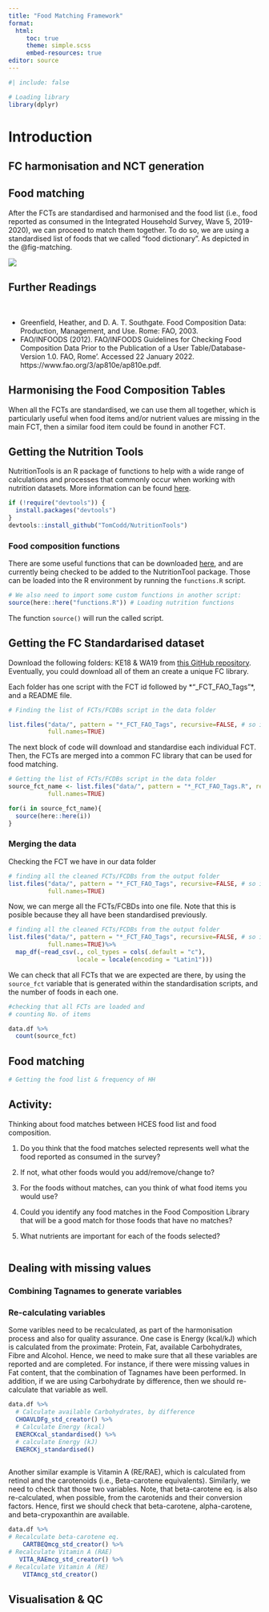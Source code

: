 ```yaml
---
title: "Food Matching Framework"
format: 
  html:
     toc: true
     theme: simple.scss
     embed-resources: true
editor: source
---
```


```r
#| include: false

# Loading library
library(dplyr)

```

# Introduction

## FC harmonisation and NCT generation

## Food matching

After the FCTs are standardised and harmonised and the food list (i.e., food reported as consumed in the Integrated Household Survey, Wave 5, 2019-2020), we can proceed to match them together. To do so, we are using a standardised list of foods that we called "food dictionary". As depicted in the @fig-matching.

![](images/food-matching.png){#fig-matching}

## Further Readings

<br>

-   Greenfield, Heather, and D. A. T. Southgate. Food Composition Data: Production, Management, and Use. Rome: FAO, 2003.
-   FAO/INFOODS (2012). FAO/INFOODS Guidelines for Checking Food Composition Data Prior to the Publication of a User Table/Database-Version 1.0. FAO, Rome'. Accessed 22 January 2022. https://www.fao.org/3/ap810e/ap810e.pdf.


## Harmonising the Food Composition Tables

When all the FCTs are standardised, we can use them all together, which is particularly useful when food items and/or nutrient values are missing in the main FCT, then a similar food item could be found in another FCT.

## Getting the Nutrition Tools

NutritionTools is an R package of functions to help with a wide range of calculations and processes that commonly occur when working with nutrition datasets. More information can be found [here](https://tomcodd.github.io/NutritionTools/).

```r

if (!require("devtools")) {
  install.packages("devtools")
}
devtools::install_github("TomCodd/NutritionTools")

```

### Food composition functions

There are some useful functions that can be downloaded [here](https://github.com/LuciaSegovia/UoN-FAO/tree/main/functions), and are currently being checked to be added to the NutritionTool package. Those can be loaded into the R environment by running the `functions.R` script.

```r

# We also need to import some custom functions in another script:
source(here::here("functions.R")) # Loading nutrition functions

```

The function `source()` will run the called script.

## Getting the FC Standardarised dataset

Download the following folders: KE18 & WA19 from [this GitHub repository](https://github.com/LuciaSegovia/fct/tree/master/FCTs). Eventually, you could download all of them an create a unique FC library. 

Each folder has one script with the FCT id followed by *"_FCT_FAO_Tags"*, and a README file.

```r

# Finding the list of FCTs/FCDBs script in the data folder

list.files("data/", pattern = "*_FCT_FAO_Tags", recursive=FALSE, # so it is not looking into the subfolders
           full.names=TRUE)

```

 
The next block of code will download and standardise each individual FCT. Then, the FCTs are merged into a common FC library that can be used for food matching.

```r

# Getting the list of FCTs/FCDBs script in the data folder
source_fct_name <- list.files("data/", pattern = "*_FCT_FAO_Tags.R", recursive=FALSE, # so it is not looking into the subfolders
           full.names=TRUE)

for(i in source_fct_name){
  source(here::here(i))
}

```
 

### Merging the data
 
Checking the FCT we have in our data folder

```r

# finding all the cleaned FCTs/FCDBs from the output folder
list.files("data/", pattern = "*_FCT_FAO_Tags", recursive=FALSE, # so it is not looking into the subfolders.
           full.names=TRUE)


```

Now, we can merge all the FCTs/FCBDs into one file. Note that this is posible because they all have been standardised previously. 

```r

# finding all the cleaned FCTs/FCDBs from the output folder
list.files("data/", pattern = "*_FCT_FAO_Tags", recursive=FALSE, # so it is not taking the fcts in the folder
           full.names=TRUE)%>% 
  map_df(~read_csv(., col_types = cols(.default = "c"), 
                   locale = locale(encoding = "Latin1"))) 

```

We can check that all FCTs that we are expected are there, by using the `source_fct` variable that is generated within the standardisation scripts, and the number of foods in each one. 

```r

#checking that all FCTs are loaded and 
# counting No. of items 

data.df %>%  
  count(source_fct) 

```



## Food matching

```r

# Getting the food list & frequency of HH


```



::: callout-note
## Activity:

Thinking about food matches between HCES food list and food composition.

1.  Do you think that the food matches selected represents well what the food reported as consumed in the survey?

2.  If not, what other foods would you add/remove/change to?

3.  For the foods without matches, can you think of what food items you would use?

4.  Could you identify any food matches in the Food Composition Library that will be a good match for those foods that have no matches?

5.  What nutrients are important for each of the foods selected?

:::

```r


```



## Dealing with missing values

### Combining Tagnames to generate variables

### Re-calculating variables

Some varibles need to be recalculated, as part of the harmonisation process and also for quality assurance. One case is Energy (kcal/kJ) which is calculated from the proximate: Protein, Fat, available Carbohydrates, Fibre and Alcohol. Hence, we need to make sure that all these variables are reported and are completed. For instance, if there were missing values in Fat content, that the combination of Tagnames have been performed. In addition, if we are using Carbohydrate by difference, then we should re-calculate that variable as well. 


```r

data.df %>% 
  # Calculate available Carbohydrates, by difference
  CHOAVLDFg_std_creator() %>%  
  # Calculate Energy (kcal)
  ENERCKcal_standardised() %>% 
  # calculate Energy (kJ)
  ENERCKj_standardised() 
  

```

Another similar example is Vitamin A (RE/RAE), which is calculated from retinol and the carotenoids (i.e., Beta-carotene equivalents). Similarly, we need to check that those two variables. Note, that beta-carotene eq. is also re-calculated, when possible, from the carotenids and their conversion factors. Hence, first we should check that beta-carotene, alpha-carotene, and beta-crypoxanthin are available. 

```r

data.df %>% 
# Recalculate beta-carotene eq.
    CARTBEQmcg_std_creator() %>% 
# Recalculate Vitamin A (RAE)
   VITA_RAEmcg_std_creator() %>%  
# Recalculate Vitamin A (RE)
    VITAmcg_std_creator()

```


## Visualisation & QC


